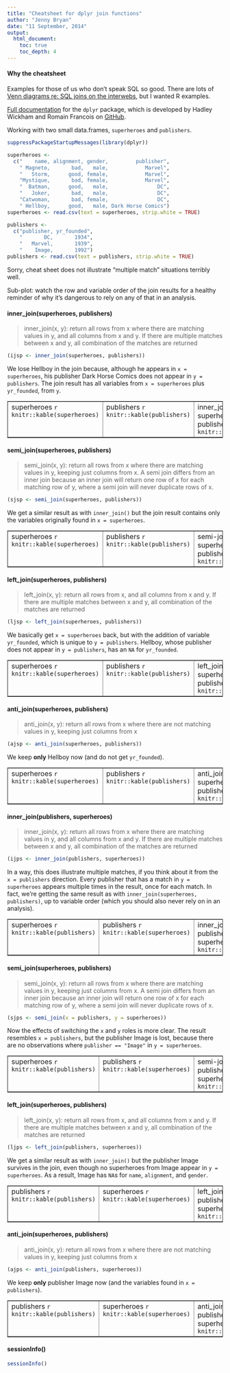 ```yaml
---
title: "Cheatsheet for dplyr join functions"
author: "Jenny Bryan"
date: "11 September, 2014"
output:
  html_document:
    toc: true
    toc_depth: 4
---
```


#### Why the cheatsheet

Examples for those of us who don't speak SQL so good. There are lots of [Venn diagrams re: SQL joins on the interwebs](http://images.google.com/images?q=sql+join), but I wanted R examples.

[Full documentation](http://www.rdocumentation.org/packages/dplyr) for the `dplyr` package, which is developed by Hadley Wickham and Romain Francois on [GitHub](https://github.com/hadley/dplyr).

Working with two small data.frames, `superheroes` and `publishers`.

```r
suppressPackageStartupMessages(library(dplyr))

superheroes <-
  c("    name, alignment, gender,         publisher",
    " Magneto,       bad,   male,            Marvel",
    "   Storm,      good, female,            Marvel",
    "Mystique,       bad, female,            Marvel",
    "  Batman,      good,   male,                DC",
    "   Joker,       bad,   male,                DC",
    "Catwoman,       bad, female,                DC",
    " Hellboy,      good,   male, Dark Horse Comics")
superheroes <- read.csv(text = superheroes, strip.white = TRUE)

publishers <- 
  c("publisher, yr_founded",
    "       DC,       1934",
    "   Marvel,       1939",
    "    Image,       1992")
publishers <- read.csv(text = publishers, strip.white = TRUE)
```

Sorry, cheat sheet does not illustrate "multiple match" situations terribly well.

Sub-plot: watch the row and variable order of the join results for a healthy reminder of why it's dangerous to rely on any of that in an analysis.

#### inner_join(superheroes, publishers)

> inner_join(x, y): return all rows from x where there are matching values in y, and all columns from x and y. If there are multiple matches between x and y, all combination of the matches are returned

```r
(ijsp <- inner_join(superheroes, publishers))
```

We lose Hellboy in the join because, although he appears in `x = superheroes`, his publisher Dark Horse Comics does not appear in `y = publishers`. The join result has all variables from `x = superheroes` plus `yr_founded`, from `y`.

<table border = 1>
<tr>
<td valign="top">
  superheroes
  ```r
  knitr::kable(superheroes)
  ```
</td>
<td valign="top">
  publishers
  ```r
  knitr::kable(publishers)
  ```
</td>
<td valign="top">
  inner_join(x = superheroes, y = publishers)
  ```r
  knitr::kable(ijsp)
  ```
</td>
</tr>
</table>
  
#### semi_join(superheroes, publishers)

> semi_join(x, y): return all rows from x where there are matching values in y, keeping just columns from x. A semi join differs from an inner join because an inner join will return one row of x for each matching row of y, where a semi join will never duplicate rows of x.

```r
(sjsp <- semi_join(superheroes, publishers))
```

We get a similar result as with `inner_join()` but the join result contains only the variables originally found in `x = superheroes`.

<table border = 1>
  <tr>
  <td valign="top">
  superheroes
  ```r
  knitr::kable(superheroes)
  ```
</td>
  <td valign="top">
  publishers
  ```r
  knitr::kable(publishers)
  ```
</td>
  <td valign="top">
  semi-join(x = superheroes, y = publishers)
  ```r
  knitr::kable(sjsp)
  ```
</td>
</tr>
</table>

#### left_join(superheroes, publishers)

> left_join(x, y): return all rows from x, and all columns from x and y. If there are multiple matches between x and y, all combination of the matches are returned

```r
(ljsp <- left_join(superheroes, publishers))
```

We basically get `x = superheroes` back, but with the addition of variable `yr_founded`, which is unique to `y = publishers`. Hellboy, whose publisher does not appear in `y = publishers`, has an `NA` for `yr_founded`.

<table border = 1>
  <tr>
  <td valign="top">
  superheroes
  ```r
  knitr::kable(superheroes)
  ```
</td>
  <td valign="top">
  publishers
  ```r
  knitr::kable(publishers)
  ```
</td>
  <td valign="top">
  left_join(x = superheroes, y = publishers)
  ```r
  knitr::kable(ljsp)
  ```
</td>
</tr>
</table>

#### anti_join(superheroes, publishers)

> anti_join(x, y): return all rows from x where there are not matching values in y, keeping just columns from x

```r
(ajsp <- anti_join(superheroes, publishers))
```

We keep __only__ Hellboy now (and do not get `yr_founded`).

<table border = 1>
  <tr>
  <td valign="top">
  superheroes
  ```r
  knitr::kable(superheroes)
  ```
</td>
  <td valign="top">
  publishers
  ```r
  knitr::kable(publishers)
  ```
</td>
  <td valign="top">
  anti_join(x = superheroes, y = publishers)
  ```r
  knitr::kable(ajsp)
  ```
</td>
</tr>
</table>

#### inner_join(publishers, superheroes)

> inner_join(x, y): return all rows from x where there are matching values in y, and all columns from x and y. If there are multiple matches between x and y, all combination of the matches are returned

```r
(ijps <- inner_join(publishers, superheroes))
```

In a way, this does illustrate multiple matches, if you think about it from the `x = publishers` direction. Every publisher that has a match in `y = superheroes` appears multiple times in the result, once for each match. In fact, we're getting the same result as with `inner_join(superheroes, publishers)`, up to variable order (which you should also never rely on in an analysis).

<table border = 1>
<tr>
<td valign="top">
  superheroes
  ```r
  knitr::kable(publishers)
  ```
</td>
<td valign="top">
  publishers
  ```r
  knitr::kable(superheroes)
  ```
</td>
<td valign="top">
  inner_join(x = publishers, y = superheroes)
  ```r
  knitr::kable(ijps)
  ```
</td>
</tr>
</table>
  
#### semi_join(superheroes, publishers)

> semi_join(x, y): return all rows from x where there are matching values in y, keeping just columns from x. A semi join differs from an inner join because an inner join will return one row of x for each matching row of y, where a semi join will never duplicate rows of x.

```r
(sjps <- semi_join(x = publishers, y = superheroes))
```

Now the effects of switching the `x` and `y` roles is more clear. The result resembles `x = publishers`, but the publisher Image is lost, because there are no observations where `publisher == "Image"` in `y = superheroes`.

<table border = 1>
  <tr>
  <td valign="top">
  superheroes
  ```r
  knitr::kable(publishers)
  ```
</td>
  <td valign="top">
  publishers
  ```r
  knitr::kable(superheroes)
  ```
</td>
  <td valign="top">
  semi-join(x = publishers, y = superheroes)
  ```r
  knitr::kable(sjps)
  ```
</td>
</tr>
</table>

#### left_join(superheroes, publishers)

> left_join(x, y): return all rows from x, and all columns from x and y. If there are multiple matches between x and y, all combination of the matches are returned

```r
(ljps <- left_join(publishers, superheroes))
```

We get a similar result as with `inner_join()` but the publisher Image survives in the join, even though no superheroes from Image appear in `y = superheroes`. As a result, Image has `NA`s for `name`, `alignment`, and `gender`.

<table border = 1>
  <tr>
  <td valign="top">
  publishers
  ```r
  knitr::kable(publishers)
  ```
</td>
  <td valign="top">
  superheroes
  ```r
  knitr::kable(superheroes)
  ```
</td>
  <td valign="top">
  left_join(x = publishers, y = superheroes)
  ```r
  knitr::kable(ljps)
  ```
</td>
</tr>
</table>

#### anti_join(superheroes, publishers)

> anti_join(x, y): return all rows from x where there are not matching values in y, keeping just columns from x

```r
(ajps <- anti_join(publishers, superheroes))
```

We keep __only__ publisher Image now (and the variables found in `x = publishers`).

<table border = 1>
  <tr>
  <td valign="top">
  publishers
  ```r
  knitr::kable(publishers)
  ```
</td>
  <td valign="top">
  superheroes
  ```r
  knitr::kable(superheroes)
  ```
</td>
  <td valign="top">
  anti_join(x = publishers, y = superheroes)
  ```r
  knitr::kable(ajps)
  ```
</td>
</tr>
</table>

#### sessionInfo()

```r
sessionInfo()
```

